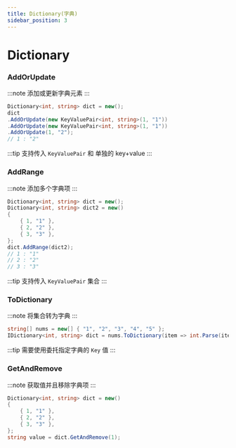 ```yaml
---
title: Dictionary(字典)
sidebar_position: 3
---
```


# Dictionary

### AddOrUpdate

:::note
添加或更新字典元素
:::

```csharp
Dictionary<int, string> dict = new();
dict
.AddOrUpdate(new KeyValuePair<int, string>(1, "1"))
.AddOrUpdate(new KeyValuePair<int, string>(1, "1"))
.AddOrUpdate(1, "2");
// 1 : "2"
```

:::tip
支持传入 `KeyValuePair` 和 单独的 key+value
:::

### AddRange

:::note
添加多个字典项
:::

```csharp
Dictionary<int, string> dict = new();
Dictionary<int, string> dict2 = new()
{
    { 1, "1" },
    { 2, "2" },
    { 3, "3" },
};
dict.AddRange(dict2);
// 1 : "1"
// 2 : "2"
// 3 : "3"
```

:::tip
支持传入 `KeyValuePair` 集合
:::

### ToDictionary

:::note
将集合转为字典
:::

```csharp
string[] nums = new[] { "1", "2", "3", "4", "5" };
IDictionary<int, string> dict = nums.ToDictionary(item => int.Parse(item));
```

:::tip
需要使用委托指定字典的 `Key` 值
:::

### GetAndRemove

:::note
获取值并且移除字典项
:::

```csharp
Dictionary<int, string> dict = new()
{
    { 1, "1" },
    { 2, "2" },
    { 3, "3" },
};
string value = dict.GetAndRemove(1);
```
